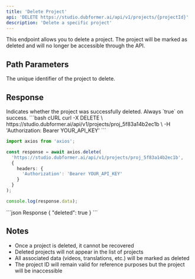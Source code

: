 ```yaml
---
title: 'Delete Project'
api: 'DELETE https://studio.dubformer.ai/api/v1/projects/{projectId}'
description: 'Delete a specific project'
---
```


This endpoint allows you to delete a project. The project will be marked as deleted and will no longer be accessible through the API.

## Path Parameters

<ParamField path="projectId" type="string" required>
  The unique identifier of the project to delete.
</ParamField>

## Response

<ResponseField name="deleted" type="boolean">
  Indicates whether the project was successfully deleted. Always `true` on success.
</ResponseField>

<RequestExample>
```bash cURL
curl -X DELETE \
  https://studio.dubformer.ai/api/v1/projects/proj_5f83a14b2ec1b \
  -H 'Authorization: Bearer YOUR_API_KEY'
```

```typescript TypeScript
import axios from 'axios';

const response = await axios.delete(
  'https://studio.dubformer.ai/api/v1/projects/proj_5f83a14b2ec1b',
  {
    headers: {
      'Authorization': 'Bearer YOUR_API_KEY'
    }
  }
);

console.log(response.data);
```
</RequestExample>

<ResponseExample>
```json Response
{
  "deleted": true
}
```
</ResponseExample>

## Notes

- Once a project is deleted, it cannot be recovered
- Deleted projects will not appear in the list of projects
- All associated data (videos, translations, etc.) will be marked as deleted
- The project ID will remain valid for reference purposes but the project will be inaccessible 